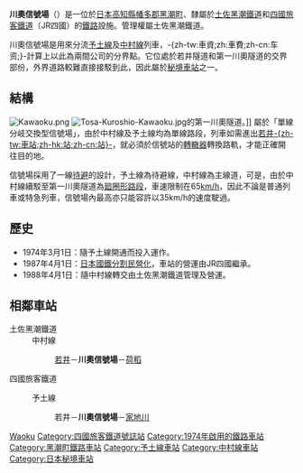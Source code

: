 {{noteTA
|T=zh-tw:川奧號誌站; zh-hk:川奧信號場; zh-cn:川奥线路所;
|1=zh-tw:號誌站; zh-hk:信號場; zh-cn:线路所;
}}
{{日本車站資訊
|公司色     = #00bfff
|文字色     =
|站名       = 川奧信號場
|圖片       = Kawaoku Signal Base.jpg
|pxl        = 250px
|圖片說明   = 川奧信號場全貌（2017年12月）
|日文原名   = 川奥信号場
|平假名     = かわおくしんごうじょう 
|羅馬拼音   = Kawaoku-Shingōjō
|電報略號   = オク
|車站編號   = 
|所屬公司   = [[四國旅客鐵道|四國旅客鐵道]]（JR四國）<br>[[土佐黑潮鐵道|土佐黑潮鐵道]]
|所在地     = [[高知縣|高知縣]][[幡多郡|幡多郡]][[黑潮町|黑潮町]]川奥
|車站構造   = [[信號場|信號場]]
|月台配置   = 2線
|啟用年月日 = 1974年3月1日
|廢止年月日 =
|上下車人次 = 
|統計年度   = 
|停站路線數 = 2
|所屬路線1  = {{Color|#00bfff|■}}[[土佐黑潮鐵道中村線|土佐黑潮鐵道中村線]]
|前一站1    = TK27 [[若井站|若井]]
|後一站1    = [[荷稻站|荷稻]] TK28
|前一站距離1 = 3.6
|後一站距離1 = 5.8
|距離1      = 8.0
|起站1      = [[窪川站|窪川]]
|所屬路線2  = {{Color|#009257|■}}[[予土線|JR予土線]]
|前一站2    = G27 若井
|後一站2    = [[家地川站|家地川]] G28
|前一站距離2 = 3.6
|後一站距離2 = 2.2
|距離2      = 3.6
|起站2      = 若井
|備註       = 共同使用站，無人站
}}

'''川奧信號場'''（{{jpn|j=川奥信号場|hg=かわおくしんごうじょう|rm=Kawaoku shingōjō|f=y}}）是一位於[[日本|日本]][[高知縣|高知縣]][[幡多郡|幡多郡]][[黑潮町|黑潮町]]、隸屬於[[土佐黑潮鐵道|土佐黑潮鐵道]]和[[四國旅客鐵道|四國旅客鐵道]]（JR四國）的[[鐵路|鐵路]]設施。管理權屬土佐黑潮鐵道。

川奧信號場是用來分流[[予土線|予土線]]及[[中村線|中村線]]列車，-{zh-tw:車資;zh:車費;zh-cn:车资;}-計算上以此為兩間公司的分界點。它位處於若井隧道和第一川奧隧道的交界部份，外界道路較難直接接駁到此，因此屬於[[秘境車站|秘境車站]]之一。

==結構==
[[File:Kawaoku.png|thumb]]
[[File:Tosa-Kuroshio-Kawaoku.jpg|thumb]]的第一川奧隧道。]]
屬於「單線分岐交換型信號場」，由於中村線及予土線均為單線路段，列車如需進出[[若井站|若井-{zh-tw:車站;zh-hk:站;zh-cn:站}-]]，就必須於信號站的[[轉轍器|轉轍器]]轉換路軌，才能正確開往目的地。

信號場採用了一線[[待避|待避]]的設計，予土線為待避線，中村線為主線道，可是，由於中村線續駁至第一川奧隧道為[[廻圈形路段|廻圈形路段]]，車速限制在65[[km/h|km/h]]，因此不論是普通列車或特急列車，信號場內最高亦只能容許以35km/h的速度駛過。

==歷史==
*1974年3月1日：隨予土線開通而投入運作。
*1987年4月1日：[[日本國鐵分割民營化|日本國鐵分割民營化]]，車站的營運由JR四國繼承。
*1988年4月1日：隨中村線轉交由土佐黑潮鐵道管理及營運。

== 相鄰車站 ==
;土佐黑潮鐵道
:中村線
::[[若井站|若井]]－'''川奧信號場'''－[[荷稻站|荷稻]]
;四國旅客鐵道
:{{Color|#009257|■}}予土線
::若井－'''川奧信號場'''－[[家地川站|家地川]]

{{土佐黑潮鐵道中村、宿毛線}}
{{予土線}}

{{commonscat|Kawaoku Signal Base}}
{{DEFAULTSORT:Kawaoku}}
[[Category:日本鐵路車站_Ka|Waoku]]
[[Category:四國旅客鐵道號誌站|Category:四國旅客鐵道號誌站]]
[[Category:1974年啟用的鐵路車站|Category:1974年啟用的鐵路車站]]
[[Category:黑潮町鐵路車站|Category:黑潮町鐵路車站]]
[[Category:予土線車站|Category:予土線車站]]
[[Category:中村線車站|Category:中村線車站]]
[[Category:日本秘境車站|Category:日本秘境車站]]
